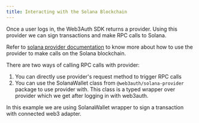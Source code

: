 ```yaml
---
title: Interacting with the Solana Blockchain
---
```


Once a user logs in, the Web3Auth SDK returns a provider. Using this provider we can sign transactions and make RPC calls to Solana.

Refer to [solana provider documentation](https://docs.web3auth.io/api-reference/web/providers/solana) to know more about how to use the provider to
make calls on the Solana blockchain.

There are two ways of calling RPC calls with provider:

1.  You can directly use provider's request method to trigger RPC calls
2.  You can use the SolanaWallet class from `@web3auth/solana-provider` package to use provider with. This class is a typed wrapper over provider
    which we get after logging in with web3auth.

In this example we are using SolanaWallet wrapper to sign a transaction with connected web3 adapter.

